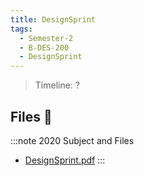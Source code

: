 ```yaml
---
title: DesignSprint
tags:
  - Semester-2
  - B-DES-200
  - DesignSprint
---
```

> Timeline: ?


## Files 📂

:::note 2020 Subject and Files
- [DesignSprint.pdf](https://github.com/Studio-17/Epitech-Subjects/raw/main/Semester-2/B-DES-200/DesignSprint/DesignSprint.pdf)
:::
